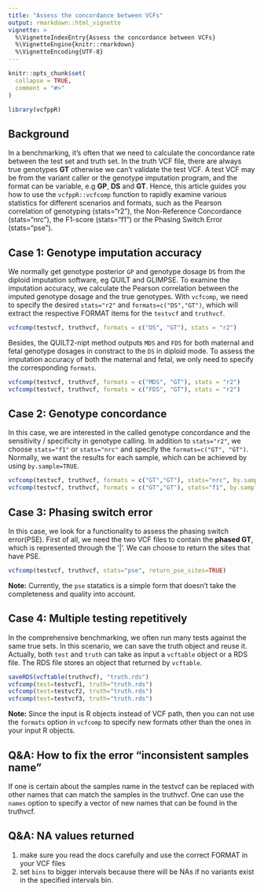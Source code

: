 ```yaml
---
title: "Assess the concordance between VCFs"
output: rmarkdown::html_vignette
vignette: >
  %\VignetteIndexEntry{Assess the concordance between VCFs}
  %\VignetteEngine{knitr::rmarkdown}
  %\VignetteEncoding{UTF-8}
---
```


```r
knitr::opts_chunk$set(
  collapse = TRUE,
  comment = "#>"
)
```

```r
library(vcfppR)
```

## Background

In a benchmarking, it's often that we need to calculate the concordance rate between the test set and truth set. In the truth VCF file, there are always true genotypes **GT** otherwise we can't validate the test VCF. A test VCF may be from the variant caller or the genotype imputation program,  and the format can be variable, e.g **GP**, **DS** and **GT**. Hence, this article guides you how to use the `vcfppR::vcfcomp` function to rapidly examine various statistics for different scenarios and formats, such as the Pearson correlation of genotyping (stats="r2"), the Non-Reference Concordance (stats="nrc"), the F1-score (stats="f1") or the Phasing Switch Error (stats="pse").

## Case 1: Genotype imputation accuracy

We normally get genotype posterior `GP` and genotype dosage `DS` from the diploid imputation software, eg QUILT and GLIMPSE. To examine the imputation accuracy, we calculate the Pearson correlation between the imputed genotype dosage and the true genotypes. With `vcfcomp`, we need to specify the desired `stats="r2"` and `formats=c("DS","GT")`, which will extract the respective FORMAT items for the `testvcf` and `truthvcf`.

```r
vcfcomp(testvcf, truthvcf, formats = c("DS", "GT"), stats = "r2")
```

Besides, the QUILT2-nipt method outputs `MDS` and `FDS` for both maternal and fetal genotype dosages in constract to the `DS` in diploid mode. To assess the imputation accuracy of both the maternal and fetal, we only need to specify the corresponding `formats`.

```r
vcfcomp(testvcf, truthvcf, formats = c("MDS", "GT"), stats = "r2")
vcfcomp(testvcf, truthvcf, formats = c("FDS", "GT"), stats = "r2")
```

## Case 2: Genotype concordance

In this case, we are interested in the called genotype concordance and the sensitivity / specificity in genotype calling. In addition to `stats="r2"`, we choose `stats="f1"` or `stats="nrc"` and specify the `formats=c("GT", "GT")`. Normally, we want the results for each sample, which can be achieved by using `by.sample=TRUE`.

```r
vcfcomp(testvcf, truthvcf, formats = c("GT","GT"), stats="nrc", by.sample=TRUE)
vcfcomp(testvcf, truthvcf, formats = c("GT","GT"), stats="f1", by.sample=TRUE)
```

## Case 3: Phasing switch error

In this case, we look for a functionality to assess the phasing switch error(PSE). First of all, we need the two VCF files to contain the **phased GT**, which is represented through the '|'.  We can choose to return the sites that have PSE. 

```r
vcfcomp(testvcf, truthvcf, stats="pse", return_pse_sites=TRUE)
```

**Note:** Currently, the `pse` statatics is a simple form that doesn't take the completeness and quality into account.

## Case 4: Multiple testing repetitively

In the comprehensive benchmarking, we often run many tests against the same true sets. In this scenario, we can save the truth object and reuse it. Actually, both `test` and `truth` can take as input a `vcftable` object or a RDS file. The RDS file stores an object that returned by `vcftable`.

```r
saveRDS(vcftable(truthvcf), "truth.rds")
vcfcomp(test=testvcf1, truth="truth.rds")
vcfcomp(test=testvcf2, truth="truth.rds")
vcfcomp(test=testvcf3, truth="truth.rds")
```
**Note:** Since the input is R objects instead of VCF path, then you can not use the `formats` option in `vcfcomp` to specify new formats other than the ones in your input R objects.

## Q&A: How to fix the error "inconsistent samples name"

If one is certain about the samples name in the testvcf can be replaced with other names that can match the samples in the truthvcf. One can use the `names` option to specify a vector of new names that can be found in the truthvcf.

## Q&A: NA values returned

1. make sure you read the docs carefully and use the correct FORMAT in your VCF files
2. set `bins` to bigger intervals because there will be NAs if no variants exist in the specified intervals bin.
